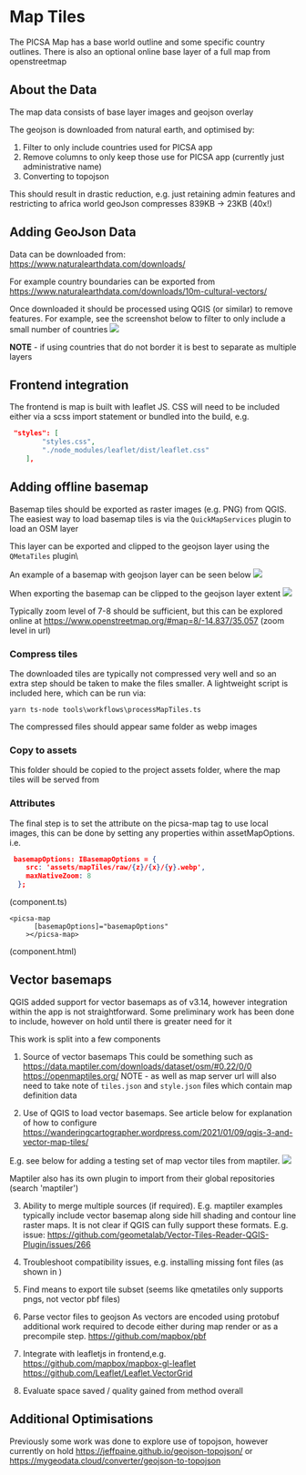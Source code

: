 # Map Tiles 

The PICSA Map has a base world outline and some specific country outlines.
There is also an optional online base layer of a full map from openstreetmap

## About the Data

The map data consists of base layer images and geojson overlay

The geojson is downloaded from natural earth, and optimised by:

1. Filter to only include countries used for PICSA app
2. Remove columns to only keep those use for PICSA app (currently just administrative name)
3. Converting to topojson

This should result in drastic reduction, e.g. just retaining admin features and
restricting to africa world geoJson compresses 839KB -> 23KB (40x!)

## Adding GeoJson Data

Data can be downloaded from: https://www.naturalearthdata.com/downloads/

For example country boundaries can be exported from
https://www.naturalearthdata.com/downloads/10m-cultural-vectors/

Once downloaded it should be processed using QGIS (or similar) to remove features.
For example, see the screenshot below to filter to only include a small number of countries
![](/images/map-tiles-filter.png)

**NOTE** - if using countries that do not border it is best to separate as multiple layers

## Frontend integration

The frontend is map is built with leaflet JS. CSS will need to be included either via a scss import statement or bundled into the build, e.g.

```json copy
 "styles": [
        "styles.css",
        "./node_modules/leaflet/dist/leaflet.css"
    ],
```

## Adding offline basemap

Basemap tiles should be exported as raster images (e.g. PNG) from QGIS.
The easiest way to load basemap tiles is via the `QuickMapServices` plugin to load an OSM layer

This layer can be exported and clipped to the geojson layer using the `QMetaTiles` plugin\

An example of a basemap with geojson layer can be seen below
![](/images/map-tiles-basemap.png)

When exporting the basemap can be clipped to the geojson layer extent
![](/images/map-tiles-export.png)

Typically zoom level of 7-8 should be sufficient, but this can be explored online at https://www.openstreetmap.org/#map=8/-14.837/35.057 (zoom level in url)

### Compress tiles

The downloaded tiles are typically not compressed very well and so an extra step should be taken to make the files smaller. A lightweight script is included here, which can be run via:

```
yarn ts-node tools\workflows\processMapTiles.ts
```

The compressed files should appear same folder as webp images

### Copy to assets

This folder should be copied to the project assets folder, where the map tiles will be served from

### Attributes

The final step is to set the attribute on the picsa-map tag to use local images,
this can be done by setting any properties within assetMapOptions. i.e.

```json copy
 basemapOptions: IBasemapOptions = {
    src: 'assets/mapTiles/raw/{z}/{x}/{y}.webp',
    maxNativeZoom: 8
  };

```

(component.ts)

```
<picsa-map
      [basemapOptions]="basemapOptions"
    ></picsa-map>

```

(component.html)

## Vector basemaps

QGIS added support for vector basemaps as of v3.14, however integration within the app is not straightforward.
Some preliminary work has been done to include, however on hold until there is greater need for it

This work is split into a few components

1. Source of vector basemaps
   This could be something such as
   https://data.maptiler.com/downloads/dataset/osm/#0.22/0/0
   https://openmaptiles.org/
   NOTE - as well as map server url will also need to take note of `tiles.json` and `style.json` files which contain map definition data

2. Use of QGIS to load vector basemaps. See article below for explanation of how to configure
   https://wanderingcartographer.wordpress.com/2021/01/09/qgis-3-and-vector-map-tiles/

E.g. see below for adding a testing set of map vector tiles from maptiler.
![](/images/map-tiles-vector.png)

Maptiler also has its own plugin to import from their global repositories (search 'maptiler')

3. Ability to merge multiple sources (if required). E.g. maptiler examples typically include vector basemap along side hill shading and contour line raster maps. It is not clear if QGIS can fully support these formats.
   E.g. issue: https://github.com/geometalab/Vector-Tiles-Reader-QGIS-Plugin/issues/266

4. Troubleshoot compatibility issues, e.g. installing missing font files (as shown in )

5. Find means to export tile subset (seems like qmetatiles only supports pngs, not vector pbf files)

6. Parse vector files to geojson
   As vectors are encoded using protobuf additional work required to decode either during map render or as a precompile step.
   https://github.com/mapbox/pbf

7. Integrate with leafletjs in frontend,e.g.
   https://github.com/mapbox/mapbox-gl-leaflet
   https://github.com/Leaflet/Leaflet.VectorGrid

8. Evaluate space saved / quality gained from method overall

## Additional Optimisations

Previously some work was done to explore use of topojson, however currently on hold
https://jeffpaine.github.io/geojson-topojson/ or
https://mygeodata.cloud/converter/geojson-to-topojson
